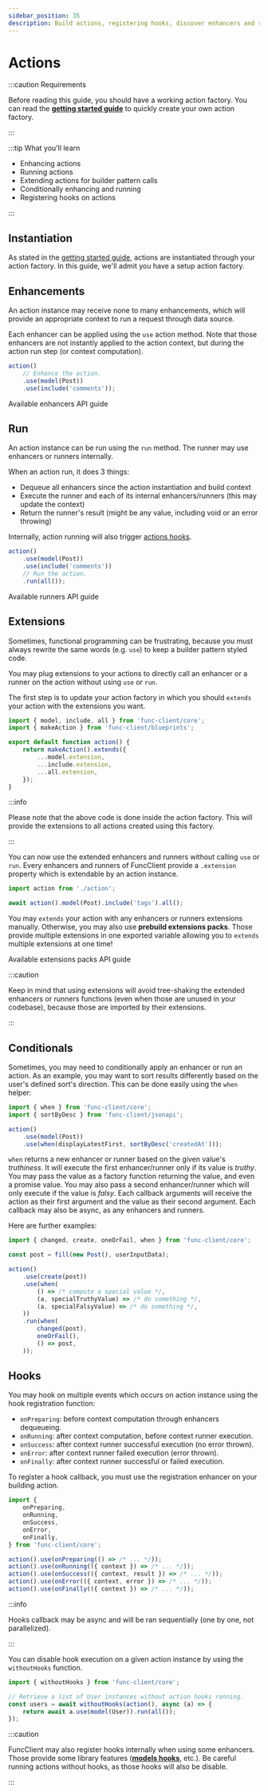 ```yaml
---
sidebar_position: 35
description: Build actions, registering hooks, discover enhancers and runners.
---
```



# Actions

:::caution Requirements

Before reading this guide, you should have a working action factory. You can
read the [**getting started guide**](/docs/getting-started#your-first-actions)
to quickly create your own action factory.

:::

:::tip What you'll learn

-   Enhancing actions
-   Running actions
-   Extending actions for builder pattern calls
-   Conditionally enhancing and running
-   Registering hooks on actions

:::

## Instantiation

As stated in the [getting started guide](/docs/getting-started#running-actions),
actions are instantiated through your action factory. In this guide, we'll admit
you have a setup action factory.

## Enhancements

An action instance may receive none to many enhancements, which will provide an
appropriate context to run a request through data source.

Each enhancer can be applied using the `use` action method. Note that those
enhancers are not instantly applied to the action context, but during the action
run step (or context computation).

```javascript
action()
    // Enhance the action.
    .use(model(Post))
    .use(include('comments'));
```

<Link
    className="button bg--primary-gradient"
    to="/docs/api/actions-enhancers"
>
    Available enhancers API guide
</Link>

## Run

An action instance can be run using the `run` method. The runner may use
enhancers or runners internally.

When an action run, it does 3 things:

-   Dequeue all enhancers since the action instantiation and build context
-   Execute the runner and each of its internal enhancers/runners (this may
    update the context)
-   Return the runner's result (might be any value, including void or an error
    throwing)

Internally, action running will also trigger [actions hooks](#hooks).

```javascript
action()
    .use(model(Post))
    .use(include('comments'))
    // Run the action.
    .run(all());
```

<Link
    className="button bg--primary-gradient"
    to="/docs/api/actions-runners"
>
    Available runners API guide
</Link>

## Extensions

Sometimes, functional programming can be frustrating, because you must always
rewrite the same words (e.g. `use`) to keep a builder pattern styled code.

You may plug extensions to your actions to directly call an enhancer or a runner
on the action without using `use` or `run`.

The first step is to update your action factory in which you should `extends`
your action with the extensions you want.

```javascript title="action.js"
import { model, include, all } from 'func-client/core';
import { makeAction } from 'func-client/blueprints';

export default function action() {
    return makeAction().extends({
        ...model.extension,
        ...include.extension,
        ...all.extension,
    });
}
```

:::info

Please note that the above code is done inside the action factory. This will
provide the extensions to all actions created using this factory.

:::

You can now use the extended enhancers and runners without calling `use` or
`run`. Every enhancers and runners of FuncClient provide a `.extension` property
which is extendable by an action instance.

```javascript
import action from './action';

await action().model(Post).include('tags').all();
```

You may `extends` your action with any enhancers or runners extensions manually.
Otherwise, you may also use **prebuild extensions packs**. Those provide
multiple extensions in one exported variable allowing you to `extends` multiple
extensions at one time!

<Link
    className="button bg--primary-gradient margin-bottom--lg"
    to="/docs/api/actions-extensions"
>
    Available extensions packs API guide
</Link>

:::caution

Keep in mind that using extensions will avoid tree-shaking the extended
enhancers or runners functions (even when those are unused in your codebase),
because those are imported by their extensions.

:::

## Conditionals

Sometimes, you may need to conditionally apply an enhancer or run an action. As
an example, you may want to sort results differently based on the user's defined
sort's direction. This can be done easily using the `when` helper:

```javascript
import { when } from 'func-client/core';
import { sortByDesc } from 'func-client/jsonapi';

action()
    .use(model(Post))
    .use(when(displayLatestFirst, sortByDesc('createdAt')));
```

`when` returns a new enhancer or runner based on the given value's
_truthiness_. It will execute the first enhancer/runner only if its value is
_truthy_. You may pass the value as a factory function returning the value,
and even a promise value. You may also pass a second enhancer/runner which
will only execute if the value is _falsy_.
Each callback arguments will receive the action as their first argument
and the value as their second argument. Each callback may also be async,
as any enhancers and runners.

Here are further examples:

```javascript
import { changed, create, oneOrFail, when } from 'func-client/core';

const post = fill(new Post(), userInputData);

action()
    .use(create(post))
    .use(when(
        () => /* compute a special value */,
        (a, specialTruthyValue) => /* do something */,
        (a, specialFalsyValue) => /* do something */,
    ))
    .run(when(
        changed(post),
        oneOrFail(),
        () => post,
    ));
```

## Hooks

You may hook on multiple events which occurs on action instance using the hook
registration function:

-   `onPreparing`: before context computation through enhancers dequeueing.
-   `onRunning`: after context computation, before context runner execution.
-   `onSuccess`: after context runner successful execution (no error thrown).
-   `onError`: after context runner failed execution (error thrown).
-   `onFinally`: after context runner successful or failed execution.

To register a hook callback, you must use the registration enhancer on your
building action.

```javascript
import {
    onPreparing,
    onRunning,
    onSuccess,
    onError,
    onFinally,
} from 'func-client/core';

action().use(onPreparing(() => /* ... */));
action().use(onRunning(({ context }) => /* ... */));
action().use(onSuccess(({ context, result }) => /* ... */));
action().use(onError(({ context, error }) => /* ... */));
action().use(onFinally(({ context }) => /* ... */));
```

:::info

Hooks callback may be async and will be ran sequentially (one by one, not
parallelized).

:::

You can disable hook execution on a given action instance by using the
`withoutHooks` function.

```javascript
import { withoutHooks } from 'func-client/core';

// Retrieve a list of User instances without action hooks running.
const users = await withoutHooks(action(), async (a) => {
    return await a.use(model(User)).run(all());
});
```

:::caution

FuncClient may also register hooks internally when using some enhancers. Those
provide some library features
([**models hooks**](/docs/models#hooks), etc.). Be careful running
actions without hooks, as those hooks will also be disable.

:::
